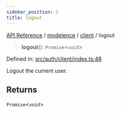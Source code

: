 ```yaml
---
sidebar_position: 1
title: logout
---
```


[API Reference](/api-reference/modelence/client/functions/../../../index) / [modelence](/api-reference/modelence/client/functions/../../index) / [client](/api-reference/modelence/client/functions/../index) / logout

> **logout**(): `Promise`\<`void`\>

Defined in: [src/auth/client/index.ts:48](https://github.com/modelence/modelence/blob/92e8ef3b8e17265b22cb987ecf6083303a9d1782/packages/modelence/src/auth/client/index.ts#L48)

Logout the current user.

## Returns

`Promise`\<`void`\>

